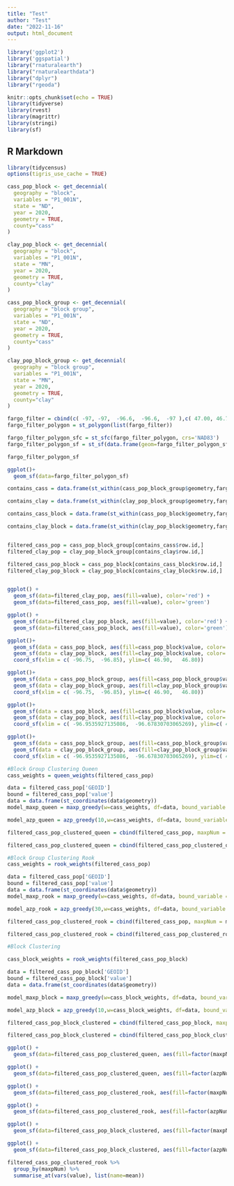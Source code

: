 ```yaml
---
title: "Test"
author: "Test"
date: "2022-11-16"
output: html_document
---
```




```r
library('ggplot2')
library('ggspatial')
library("rnaturalearth")
library("rnaturalearthdata")
library("dplyr")
library("rgeoda")
```


```r
knitr::opts_chunk$set(echo = TRUE)
library(tidyverse)
library(rvest)
library(magrittr)
library(stringi)
library(sf)
```


## R Markdown


```r
library(tidycensus)
options(tigris_use_cache = TRUE)

```

```r


cass_pop_block <- get_decennial(
  geography = "block", 
  variables = "P1_001N",
  state = "ND", 
  year = 2020,
  geometry = TRUE,
  county="cass"
)

clay_pop_block <- get_decennial(
  geography = "block", 
  variables = "P1_001N",
  state = "MN", 
  year = 2020,
  geometry = TRUE,
  county="clay"
)

cass_pop_block_group <- get_decennial(
  geography = "block group", 
  variables = "P1_001N",
  state = "ND", 
  year = 2020,
  geometry = TRUE,
  county="cass"
)

clay_pop_block_group <- get_decennial(
  geography = "block group", 
  variables = "P1_001N",
  state = "MN", 
  year = 2020,
  geometry = TRUE,
  county="clay"
)
```


```r
fargo_filter = cbind(c( -97, -97,  -96.6,  -96.6,  -97 ),c( 47.00, 46.70, 46.70, 47.00,  47.00 ))
fargo_filter_polygon = st_polygon(list(fargo_filter))

fargo_filter_polygon_sfc = st_sfc(fargo_filter_polygon, crs='NAD83')
fargo_filter_polygon_sf = st_sf(data.frame(geom=fargo_filter_polygon_sfc))

fargo_filter_polygon_sf

ggplot()+
  geom_sf(data=fargo_filter_polygon_sf)
```

```r

contains_cass = data.frame(st_within(cass_pop_block_group$geometry,fargo_filter_polygon_sf$geometry))

contains_clay = data.frame(st_within(clay_pop_block_group$geometry,fargo_filter_polygon_sf$geometry))

contains_cass_block = data.frame(st_within(cass_pop_block$geometry,fargo_filter_polygon_sf$geometry))

contains_clay_block = data.frame(st_within(clay_pop_block$geometry,fargo_filter_polygon_sf$geometry))


filtered_cass_pop = cass_pop_block_group[contains_cass$row.id,]
filtered_clay_pop = clay_pop_block_group[contains_clay$row.id,]

filtered_cass_pop_block = cass_pop_block[contains_cass_block$row.id,]
filtered_clay_pop_block = clay_pop_block[contains_clay_block$row.id,]


ggplot() +
  geom_sf(data=filtered_clay_pop, aes(fill=value), color='red') +
  geom_sf(data=filtered_cass_pop, aes(fill=value), color='green')

ggplot() +
  geom_sf(data=filtered_clay_pop_block, aes(fill=value), color='red') +
  geom_sf(data=filtered_cass_pop_block, aes(fill=value), color='green')
```


```r
ggplot()+
  geom_sf(data = cass_pop_block, aes(fill=cass_pop_block$value, color='orange'))+
  geom_sf(data = clay_pop_block, aes(fill=clay_pop_block$value, color='orange'))+
  coord_sf(xlim = c( -96.75,  -96.85), ylim=c( 46.90,   46.80))

ggplot()+
  geom_sf(data = cass_pop_block_group, aes(fill=cass_pop_block_group$value, color='orange'))+
  geom_sf(data = clay_pop_block_group, aes(fill=clay_pop_block_group$value, color='orange'))+
  coord_sf(xlim = c( -96.75,  -96.85), ylim=c( 46.90,   46.80))

```

```r
ggplot()+
  geom_sf(data = cass_pop_block, aes(fill=cass_pop_block$value, color='orange'))+
  geom_sf(data = clay_pop_block, aes(fill=clay_pop_block$value, color='orange'))+
  coord_sf(xlim = c( -96.9535927135086,  -96.67830703065269), ylim=c( 46.93434775796007,   46.78745013835379))

ggplot()+
  geom_sf(data = cass_pop_block_group, aes(fill=cass_pop_block_group$value, color='orange'))+
  geom_sf(data = clay_pop_block_group, aes(fill=clay_pop_block_group$value, color='orange'))+
  coord_sf(xlim = c( -96.9535927135086,  -96.67830703065269), ylim=c( 46.93434775796007,   46.78745013835379))
```

```r
#Block Group Clustering Queen
cass_weights = queen_weights(filtered_cass_pop)

data = filtered_cass_pop['GEOID']
bound = filtered_cass_pop['value']
data = data.frame(st_coordinates(data$geometry))
model_maxp_queen = maxp_greedy(w=cass_weights, df=data, bound_variable = bound, min_bound=10000)

model_azp_queen = azp_greedy(10,w=cass_weights, df=data, bound_variable = bound, min_bound=1000)

filtered_cass_pop_clustered_queen = cbind(filtered_cass_pop, maxpNum = model_maxp_queen$Clusters)

filtered_cass_pop_clustered_queen = cbind(filtered_cass_pop_clustered_queen, azpNum = model_azp_queen$Clusters)

#Block Group Clustering Rook
cass_weights = rook_weights(filtered_cass_pop)

data = filtered_cass_pop['GEOID']
bound = filtered_cass_pop['value']
data = data.frame(st_coordinates(data$geometry))
model_maxp_rook = maxp_greedy(w=cass_weights, df=data, bound_variable = bound, min_bound=10000)

model_azp_rook = azp_greedy(30,w=cass_weights, df=data, bound_variable = bound, min_bound=10000)

filtered_cass_pop_clustered_rook = cbind(filtered_cass_pop, maxpNum = model_maxp_rook$Clusters)

filtered_cass_pop_clustered_rook = cbind(filtered_cass_pop_clustered_rook, azpNum = model_azp_rook$Clusters)
```

```r
#Block Clustering

cass_block_weights = rook_weights(filtered_cass_pop_block)

data = filtered_cass_pop_block['GEOID']
bound = filtered_cass_pop_block['value']
data = data.frame(st_coordinates(data$geometry))

model_maxp_block = maxp_greedy(w=cass_block_weights, df=data, bound_variable = bound, min_bound=10000)

model_azp_block = azp_greedy(10,w=cass_block_weights, df=data, bound_variable = bound, min_bound=1000)

filtered_cass_pop_block_clustered = cbind(filtered_cass_pop_block, maxpNum = model_maxp_block$Clusters)

filtered_cass_pop_block_clustered = cbind(filtered_cass_pop_block_clustered, azpNum = model_azp_block$Clusters)

```

```r

ggplot() +
  geom_sf(data=filtered_cass_pop_clustered_queen, aes(fill=factor(maxpNum)))

ggplot() +
  geom_sf(data=filtered_cass_pop_clustered_queen, aes(fill=factor(azpNum)))

ggplot() +
  geom_sf(data=filtered_cass_pop_clustered_rook, aes(fill=factor(maxpNum)))

ggplot() +
  geom_sf(data=filtered_cass_pop_clustered_rook, aes(fill=factor(azpNum)))

ggplot() +
  geom_sf(data=filtered_cass_pop_block_clustered, aes(fill=factor(maxpNum)))

ggplot() +
  geom_sf(data=filtered_cass_pop_block_clustered, aes(fill=factor(azpNum)))
```



```r
filtered_cass_pop_clustered_rook %>% 
  group_by(maxpNum) %>%
  summarise_at(vars(value), list(name=mean))
```


